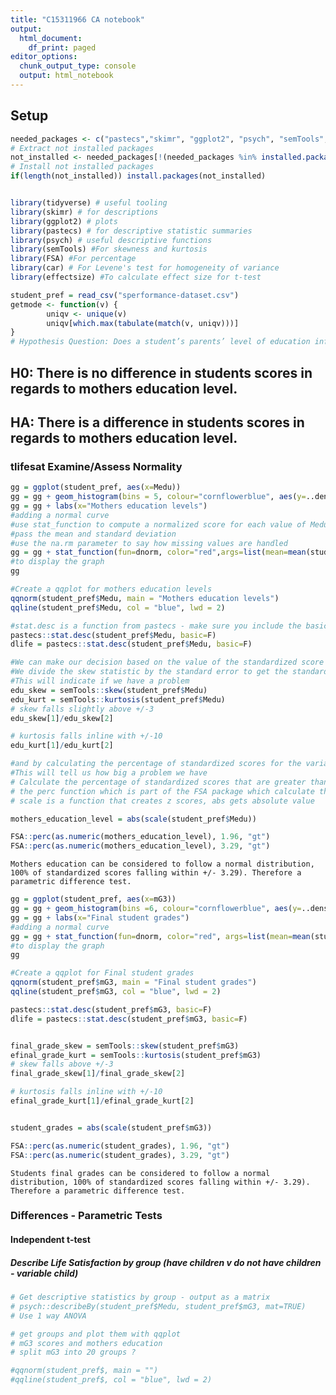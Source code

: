```yaml
---
title: "C15311966 CA notebook"
output:
  html_document:
    df_print: paged
editor_options:
  chunk_output_type: console
  output: html_notebook
---
```


## Setup
```r

needed_packages <- c("pastecs","skimr", "ggplot2", "psych", "semTools", "FSA", "car", "coin", "rstatix", "effectsize", "tidyverse")                      
# Extract not installed packages
not_installed <- needed_packages[!(needed_packages %in% installed.packages()[ , "Package"])]    
# Install not installed packages
if(length(not_installed)) install.packages(not_installed)


library(tidyverse) # useful tooling
library(skimr) # for descriptions
library(ggplot2) # plots
library(pastecs) # for descriptive statistic summaries
library(psych) # useful descriptive functions
library(semTools) #For skewness and kurtosis
library(FSA) #For percentage
library(car) # For Levene's test for homogeneity of variance 
library(effectsize) #To calculate effect size for t-test

student_pref = read_csv("sperformance-dataset.csv")
getmode <- function(v) {
        uniqv <- unique(v)
        uniqv[which.max(tabulate(match(v, uniqv)))]
}
# Hypothesis Question: Does a student’s parents’ level of education influence their level of academic achievement?

```

## H0: There is no difference in students scores in regards to mothers education level.
## HA: There is a difference in students scores in regards to mothers education level.
### tlifesat Examine/Assess Normality
```r
gg = ggplot(student_pref, aes(x=Medu))
gg = gg + geom_histogram(bins = 5, colour="cornflowerblue", aes(y=..density.., fill=..count..))
gg = gg + labs(x="Mothers education levels")
#adding a normal curve
#use stat_function to compute a normalized score for each value of Medu
#pass the mean and standard deviation
#use the na.rm parameter to say how missing values are handled
gg = gg + stat_function(fun=dnorm, color="red",args=list(mean=mean(student_pref$Medu, na.rm=TRUE), sd=sd(student_pref$Medu, na.rm=TRUE)))
#to display the graph 
gg

#Create a qqplot for mothers education levels
qqnorm(student_pref$Medu, main = "Mothers education levels")
qqline(student_pref$Medu, col = "blue", lwd = 2)

#stat.desc is a function from pastecs - make sure you include the basic switch=F to ensure you don't get scientific notation
pastecs::stat.desc(student_pref$Medu, basic=F)
dlife = pastecs::stat.desc(student_pref$Medu, basic=F)

#We can make our decision based on the value of the standardized score for skew and kurtosis
#We divide the skew statistic by the standard error to get the standardized score
#This will indicate if we have a problem
edu_skew = semTools::skew(student_pref$Medu)
edu_kurt = semTools::kurtosis(student_pref$Medu)
# skew falls slightly above +/-3 
edu_skew[1]/edu_skew[2]

# kurtosis falls inline with +/-10
edu_kurt[1]/edu_kurt[2]

#and by calculating the percentage of standardized scores for the variable itself that are outside our acceptable range
#This will tell us how big a problem we have
# Calculate the percentage of standardized scores that are greater than 1.96
# the perc function which is part of the FSA package which calculate the percentage that are within a range - you can look for greater than "gt", greater than or equal "geq", "gt", less than or equal "leq",  or less than "lt"),
# scale is a function that creates z scores, abs gets absolute value

mothers_education_level = abs(scale(student_pref$Medu))

FSA::perc(as.numeric(mothers_education_level), 1.96, "gt")
FSA::perc(as.numeric(mothers_education_level), 3.29, "gt")

```
```
Mothers education can be considered to follow a normal distribution, 100% of standardized scores falling within +/- 3.29). Therefore a parametric difference test.
```


```r
gg = ggplot(student_pref, aes(x=mG3))
gg = gg + geom_histogram(bins =6, colour="cornflowerblue", aes(y=..density.., fill=..count..))
gg = gg + labs(x="Final student grades")
#adding a normal curve
gg = gg + stat_function(fun=dnorm, color="red", args=list(mean=mean(student_pref$mG3, na.rm=TRUE), sd=sd(student_pref$mG3, na.rm=TRUE)))
#to display the graph 
gg

#Create a qqplot for Final student grades
qqnorm(student_pref$mG3, main = "Final student grades")
qqline(student_pref$mG3, col = "blue", lwd = 2)

pastecs::stat.desc(student_pref$mG3, basic=F)
dlife = pastecs::stat.desc(student_pref$mG3, basic=F)


final_grade_skew = semTools::skew(student_pref$mG3)
efinal_grade_kurt = semTools::kurtosis(student_pref$mG3)
# skew falls above +/-3 
final_grade_skew[1]/final_grade_skew[2]

# kurtosis falls inline with +/-10
efinal_grade_kurt[1]/efinal_grade_kurt[2]


student_grades = abs(scale(student_pref$mG3))

FSA::perc(as.numeric(student_grades), 1.96, "gt")
FSA::perc(as.numeric(student_grades), 3.29, "gt")

```

```
Students final grades can be considered to follow a normal distribution, 100% of standardized scores falling within +/- 3.29). Therefore a parametric difference test.
```


### Differences - Parametric Tests
#### Independent t-test
##### Describe Life Satisfaction by group (have children v do not have children - variable child)
```r
# Get descriptive statistics by group - output as a matrix
# psych::describeBy(student_pref$Medu, student_pref$mG3, mat=TRUE)
# Use 1 way ANOVA

# get groups and plot them with qqplot
# mG3 scores and mothers education 
# split mG3 into 20 groups ?

#qqnorm(student_pref$, main = "")
#qqline(student_pref$, col = "blue", lwd = 2)









```
### 

```

```

### 

```

```

